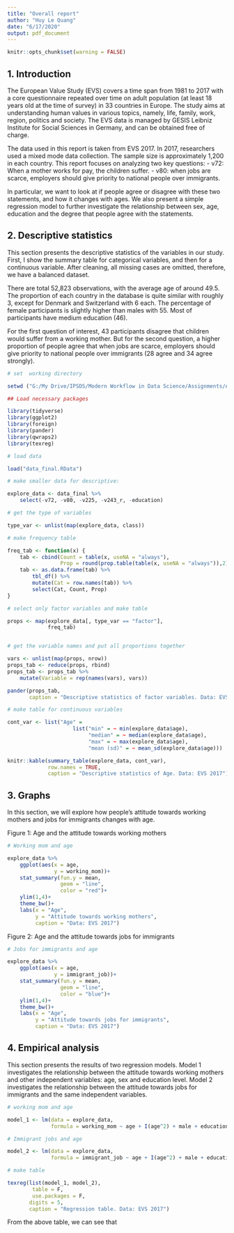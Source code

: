 ```yaml
---
title: "Overall report"
author: "Huy Le Quang"
date: "6/17/2020"
output: pdf_document
---
```


```r
knitr::opts_chunk$set(warning = FALSE)
```

## 1. Introduction

The European Value Study (EVS) covers a time span from 1981 to 2017 with a core questionnaire repeated over time on adult population (at least 18 years old at the time of survey) in 33 countries in Europe. The study aims at understanding human values in various topics, namely, life, family, work, region, politics and society. The EVS data is managed by GESIS Leibniz Institute for Social Sciences in Germany, and can be obtained free of charge.

The data used in this report is taken from EVS 2017. In 2017, researchers used a mixed mode data collection. The sample size is approximately 1,200 in each country. This report focuses on analyzing two key questions: 
- v72: When a mother works for pay, the children suffer.
- v80: when jobs are scarce, employers should give priority to national people over immigrants.

In particular, we want to look at if people agree or disagree with these two statements, and how it changes with ages. We also present a simple regression model to further investigate the relationship between sex, age, education and the degree that people agree with the statements. 

## 2. Descriptive statistics

This section presents the descriptive statistics of the variables in our study. First, I show the summary table for categorical variables, and then for a continuous variable. After cleaning, all missing cases are omitted, therefore, we have a balanced dataset. 

There are total 52,823 observations, with the average age of around 49.5. The proportion of each country in the database is quite similar with roughly 3$%$, except for Denmark and Switzerland with 6$%$ each. The percentage of female participants is slightly higher than males with 55$%$. Most of participants have medium education (46$%$).

For the first question of interest, 43$%$ participants disagree that children would suffer from a working mother. But for the second question, a higher proportion of people agree that when jobs are scarce, employers should give priority to national people over immigrants (28$%$ agree and 34$%$ agree strongly).

```r

# set  working directory

setwd ("G:/My Drive/IPSDS/Modern Workflow in Data Science/Assignments/Assignment-2/")

## Load necessary packages

library(tidyverse)
library(ggplot2)
library(foreign)
library(pander)
library(qwraps2)
library(texreg)

# load data

load("data_final.RData")

# make smaller data for descriptive:

explore_data <- data_final %>% 
    select(-v72, -v80, -v225, -v243_r, -education)

# get the type of variables

type_var <- unlist(map(explore_data, class))

# make frequency table

freq_tab <- function(x) {
    tab <- cbind(Count = table(x, useNA = "always"),
                 Prop = round(prop.table(table(x, useNA = "always")),2))
    tab <- as.data.frame(tab) %>% 
        tbl_df() %>% 
        mutate(Cat = row.names(tab)) %>% 
        select(Cat, Count, Prop)
}

# select only factor variables and make table

props <- map(explore_data[, type_var == "factor"],
             freq_tab)


# get the variable names and put all proportions together

vars <- unlist(map(props, nrow))
props_tab <- reduce(props, rbind)
props_tab <- props_tab %>% 
    mutate(Variable = rep(names(vars), vars))

pander(props_tab, 
       caption = "Descriptive statistics of factor variables. Data: EVS 2017")

# make table for continuous variables

cont_var <- list("Age" = 
                     list("min" = ~ min(explore_data$age),
                          "median" = ~ median(explore_data$age),
                          "max" = ~ max(explore_data$age),
                          "mean (sd)" = ~ mean_sd(explore_data$age)))

knitr::kable(summary_table(explore_data, cont_var),
             row.names = TRUE,
             caption = "Descriptive statistics of Age. Data: EVS 2017")

```

## 3. Graphs

In this section, we will explore how people's attitude towards working mothers and jobs for immigrants changes with age.

Figure 1: Age and the attitude towards working mothers


```r

# Working mom and age

explore_data %>% 
    ggplot(aes(x = age,
               y = working_mom))+
    stat_summary(fun.y = mean,
                 geom = "line",
                 color = "red")+
    ylim(1,4)+
    theme_bw()+
    labs(x = "Age",
         y = "Attitude towards working mothers",
         caption = "Data: EVS 2017")

```


Figure 2: Age and the attitude towards jobs for immigrants


```r

# Jobs for immigrants and age

explore_data %>% 
    ggplot(aes(x = age,
               y = immigrant_job))+
    stat_summary(fun.y = mean,
                 geom = "line",
                 color = "blue")+
    ylim(1,4)+
    theme_bw()+
    labs(x = "Age",
         y = "Attitude towards jobs for immigrants",
         caption = "Data: EVS 2017")

```


## 4. Empirical analysis

This section presents the results of two regression models. Model 1 investigates the relationship between the attitude towards working mothers and other independent variables: age, sex and education level. Model 2 investigates the relationship between the attitude towards jobs for immigrants and the same independent variables.

```r

# working mom and age

model_1 <- lm(data = explore_data,
              formula = working_mom ~ age + I(age^2) + male + education_fct)

# Immigrant jobs and age

model_2 <- lm(data = explore_data,
              formula = immigrant_job ~ age + I(age^2) + male + education_fct)

# make table

texreg(list(model_1, model_2),
        table = F, 
        use.packages = F,
       digits = 5,
       caption = "Regression table. Data: EVS 2017")

```

From the above table, we can see that
